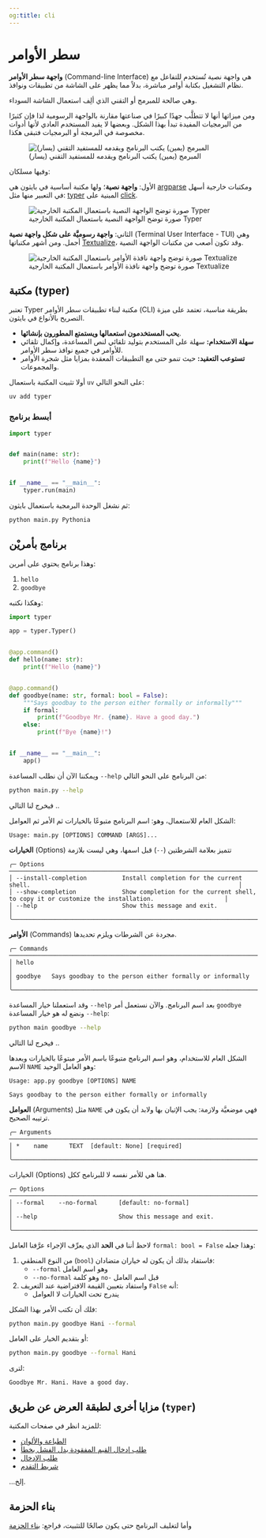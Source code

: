 ```yaml
---
og:title: cli
---
```


# سطر الأوامر

**واجهة سطر الأوامر** (Command-line Interface) هي واجهة نصية تُستخدم للتفاعل مع نظام التشغيل بكتابة أوامر مباشرة، بدلاً مما يظهر على الشاشة من تطبيقات ونوافذ.

وهي صالحة للمبرمج أو التقني الذي ألِف استعمال الشاشة السوداء.

ومن ميزاتها أنها لا تتطلَّب جهدًا كبيرًا في صناعتها مقارنة بالواجهة الرسومية لذا فإن كثيرًا من البرمجيات المفيدة تبدأ بهذا الشكل. وبعضها لا يفيد المستخدم العادي لأنها أدوات مخصوصة في البرمجة أو البرمجيات فتبقى هكذا. 

![المبرمج (يمين) يكتب البرنامج ويقدمه للمستفيد التقني (يسار)](../../assets/users/dev_to_techie.png)

وفيها مسلكان:

الأول: **واجهة نصية**؛ ولها مكتبة أساسية في بايثون هي [argparse](https://docs.python.org/3/library/argparse.html) ومكتبات خارجية أسهل في التعبير منها مثل: [typer](https://typer.tiangolo.com/) المبنية على [click](https://click.palletsprojects.com/en/stable/quickstart/).

![صورة توضح الواجهة النصية باستعمال المكتبة الخارجية Typer](../../assets/typer-cli.png)

الثاني: **واجهة رسوميَّة على شكل واجهة نصية** (Terminal User Interface - TUI) وهي أجمل. ومن أشهر مكتباتها [Textualize](https://www.textualize.io/)، وقد تكون أصعب من مكتبات الواجهة النصية.

![صورة توضح واجهة نافذة الأوامر باستعمال المكتبة الخارجية Textualize](https://www.textualize.io/static/img/hero-home.svg)

## مكتبة (typer)

تعتبر Typer مكتبة لبناء تطبيقات سطر الأوامر (CLI) بطريقة مناسبة، تعتمد على ميزة التصريح بالأنواع في بايثون.

- **يحب المستخدمون استعمالها ويستمتع المطورون بإنشائها**. 
- **سهلة الاستخدام:** سهلة على المستخدم بتوليد تلقائي لنص المساعدة، وإكمال تلقائي للأوامر في جميع نوافذ سطر الأوامر.
- **تستوعب التعقيد:** حيث تنمو حتى مع التطبيقات المعقدة بمزايا مثل شجرة الأوامر والمجموعات.

أولا تثبيت المكتبة باستعمال `uv` على النحو التالي:

```bash
uv add typer
```

### أبسط برنامج

```python
import typer


def main(name: str):
    print(f"Hello {name}")


if __name__ == "__main__":
    typer.run(main)
```

ثم نشغل الوحدة البرمجية باستعمال بايثون:

```bash
python main.py Pythonia
```

## برنامج بأمريْن

وهذا برنامج يحتوي على أمرين:

1. `hello`
2. `goodbye`

وهكذا نكتبه:

```python
import typer

app = typer.Typer()


@app.command()
def hello(name: str):
    print(f"Hello {name}")


@app.command()
def goodbye(name: str, formal: bool = False):
    """Says goodbay to the person either formally or informally"""
    if formal:
        print(f"Goodbye Mr. {name}. Have a good day.")
    else:
        print(f"Bye {name}!")


if __name__ == "__main__":
    app()
```

ويمكننا الآن أن نطلب المساعدة `--help` من البرنامج على النحو التالي:

```bash
python main.py --help
```

فيخرج لنا التالي ..

الشكل العام للاستعمال، وهو: اسم البرنامج متبوعًا بالخيارات ثم الأمر ثم العوامل:

```
Usage: main.py [OPTIONS] COMMAND [ARGS]...
```

**الخيارات** (Options) تتميز بعلامة الشرطتين (`--`) قبل اسمها، وهي ليست بلازمة

```
╭─ Options ─────────────────────────────────────────────────────────────────────────────────────────────────────────────────────────╮
│ --install-completion          Install completion for the current shell.                                                           │
│ --show-completion             Show completion for the current shell, to copy it or customize the installation.                    │
│ --help                        Show this message and exit.                                                                         │
╰───────────────────────────────────────────────────────────────────────────────────────────────────────────────────────────────────╯
```

**الأوامر** (Commands) مجردة عن الشرطات ويلزم تحديدها.

```
╭─ Commands ────────────────────────────────────────────────────────────────────────────────────────────────────────────────────────╮
│ hello                                                                                                                             │
│ goodbye   Says goodbay to the person either formally or informally                                                                                                                           │
╰───────────────────────────────────────────────────────────────────────────────────────────────────────────────────────────────────╯
```

وقد استعملنا خيار المساعدة `--help` بعد اسم البرنامج.
والآن نستعمل أمر `goodbye` ونضع له هو خيار المساعدة `--help`:

```bash
python main goodbye --help
```

فيخرج لنا التالي ..

الشكل العام للاستخدام، وهو اسم البرنامج متبوعًا باسم الأمر مبتوعًا بالخيارات وبعدها الاسم `NAME` وهو العامل الوحيد: 

```
Usage: app.py goodbye [OPTIONS] NAME

Says goodbay to the person either formally or informally
```

**العوامل** (Arguments) مثل `NAME` فهي موضعيَّة ولازمة: يجب الإتيان بها ولابد أن يكون في ترتيبه الصحيح.

```
╭─ Arguments ───────────────────────────────────────────────────────────────────────────────────────────────────────────────────────╮
│ *    name      TEXT  [default: None] [required]                                                                                   │
╰───────────────────────────────────────────────────────────────────────────────────────────────────────────────────────────────────╯
```

الخيارات (Options) هنا هي للأمر نفسه لا للبرنامج ككل.

```
╭─ Options ─────────────────────────────────────────────────────────────────────────────────────────────────────────────────────────╮
│ --formal    --no-formal      [default: no-formal]                                                                                 │
│ --help                       Show this message and exit.                                                                          │
╰───────────────────────────────────────────────────────────────────────────────────────────────────────────────────────────────────╯
```

لاحظ أننا في **الحد** الذي يعرِّف الإجراء عرَّفنا العامل `formal: bool = False` وهذا جعله:

1. من النوع المنطقي (`bool`) فاستفاد بذلك أن يكون له خياران متضادان:
    - `--formal` وهو اسم العامل
    - `--no-formal` وهو كلمة `no-` قبل اسم العامل
2. واستفاد بتعيين القيمة الافتراضية عند التعريف `False` أنه:
    - يندرج تحت الخيارات لا العوامل

فلك أن تكتب الأمر بهذا الشكل:

```bash
python main.py goodbye Hani --formal
```

أو بتقديم الخيار على العامل:

```bash
python main.py goodbye --formal Hani
```

لترى:

```
Goodbye Mr. Hani. Have a good day.
```

## مزايا أخرى لطبقة العرض عن طريق (`typer`)

للمزيد انظر في صفحات المكتبة:

- [الطباعة والألوان](https://typer.tiangolo.com/tutorial/printing/)
- [طلب إدخال القيم المفقودة بدل الفشل بخطأ](https://typer.tiangolo.com/tutorial/options/prompt/)
- [طلب الإدخال](https://typer.tiangolo.com/tutorial/prompt/)
- [شريط التقدم](https://typer.tiangolo.com/tutorial/progressbar/)

...إلخ.

## بناء الحزمة

وأما لتغليف البرنامج حتى يكون صالحًا للتثبيت، فراجع: [بناء الحزمة](https://typer.tiangolo.com/tutorial/package/)
